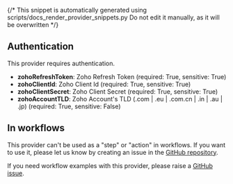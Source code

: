 {/* This snippet is automatically generated using scripts/docs_render_provider_snippets.py 
Do not edit it manually, as it will be overwritten */}

## Authentication
This provider requires authentication.
- **zohoRefreshToken**: Zoho Refresh Token (required: True, sensitive: True)
- **zohoClientId**: Zoho Client Id (required: True, sensitive: True)
- **zohoClientSecret**: Zoho Client Secret (required: True, sensitive: True)
- **zohoAccountTLD**: Zoho Account's TLD (.com | .eu | .com.cn | .in | .au | .jp) (required: True, sensitive: False)


## In workflows

This provider can't be used as a "step" or "action" in workflows. If you want to use it, please let us know by creating an issue in the [GitHub repository](https://github.com/keephq/keep/issues).



If you need workflow examples with this provider, please raise a [GitHub issue](https://github.com/keephq/keep/issues).
